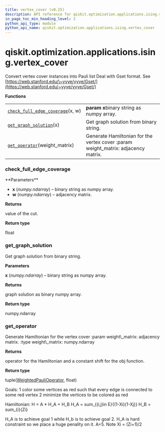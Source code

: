 ```yaml
---
title: vertex_cover (v0.25)
description: API reference for qiskit.optimization.applications.ising.vertex_cover in qiskit v0.25
in_page_toc_min_heading_level: 2
python_api_type: module
python_api_name: qiskit.optimization.applications.ising.vertex_cover
---
```


<span id="module-qiskit.optimization.applications.ising.vertex_cover" />

<span id="qiskit-optimization-applications-ising-vertex-cover" />

# qiskit.optimization.applications.ising.vertex\_cover

Convert vertex cover instances into Pauli list Deal with Gset format. See [https://web.stanford.edu/\~yyye/yyye/Gset/](https://web.stanford.edu/~yyye/yyye/Gset/)

**Functions**

|                                                                                                                                                                                                  |                                                                                    |
| ------------------------------------------------------------------------------------------------------------------------------------------------------------------------------------------------ | ---------------------------------------------------------------------------------- |
| [`check_full_edge_coverage`](#qiskit.optimization.applications.ising.vertex_cover.check_full_edge_coverage "qiskit.optimization.applications.ising.vertex_cover.check_full_edge_coverage")(x, w) | **param x**binary string as numpy array.                                           |
| [`get_graph_solution`](#qiskit.optimization.applications.ising.vertex_cover.get_graph_solution "qiskit.optimization.applications.ising.vertex_cover.get_graph_solution")(x)                      | Get graph solution from binary string.                                             |
| [`get_operator`](#qiskit.optimization.applications.ising.vertex_cover.get_operator "qiskit.optimization.applications.ising.vertex_cover.get_operator")(weight\_matrix)                           | Generate Hamiltonian for the vertex cover :param weight\_matrix: adjacency matrix. |

### check\_full\_edge\_coverage

<Function id="qiskit.optimization.applications.ising.vertex_cover.check_full_edge_coverage" github="https://github.com/qiskit-community/qiskit-aqua/tree/stable/0.9/qiskit/optimization/applications/ising/vertex_cover.py" signature="check_full_edge_coverage(x, w)">
  **Parameters**

  *   **x** (*numpy.ndarray*) – binary string as numpy array.
  *   **w** (*numpy.ndarray*) – adjacency matrix.

  **Returns**

  value of the cut.

  **Return type**

  float
</Function>

### get\_graph\_solution

<Function id="qiskit.optimization.applications.ising.vertex_cover.get_graph_solution" github="https://github.com/qiskit-community/qiskit-aqua/tree/stable/0.9/qiskit/optimization/applications/ising/vertex_cover.py" signature="get_graph_solution(x)">
  Get graph solution from binary string.

  **Parameters**

  **x** (*numpy.ndarray*) – binary string as numpy array.

  **Returns**

  graph solution as binary numpy array.

  **Return type**

  numpy.ndarray
</Function>

### get\_operator

<Function id="qiskit.optimization.applications.ising.vertex_cover.get_operator" github="https://github.com/qiskit-community/qiskit-aqua/tree/stable/0.9/qiskit/optimization/applications/ising/vertex_cover.py" signature="get_operator(weight_matrix)">
  Generate Hamiltonian for the vertex cover :param weight\_matrix: adjacency matrix. :type weight\_matrix: numpy.ndarray

  **Returns**

  operator for the Hamiltonian and a constant shift for the obj function.

  **Return type**

  tuple([WeightedPauliOperator](qiskit.aqua.operators.legacy.WeightedPauliOperator "qiskit.aqua.operators.legacy.WeightedPauliOperator"), float)

  Goals: 1 color some vertices as red such that every edge is connected to some red vertex 2 minimize the vertices to be colored as red

  Hamiltonian: H = A \* H\_A + H\_B H\_A = sum\_\{(i,j)in E}\{(1-Xi)(1-Xj)} H\_B = sum\_\{i}\{Zi}

  H\_A is to achieve goal 1 while H\_b is to achieve goal 2. H\_A is hard constraint so we place a huge penality on it. A=5. Note Xi = (Zi+1)/2
</Function>

